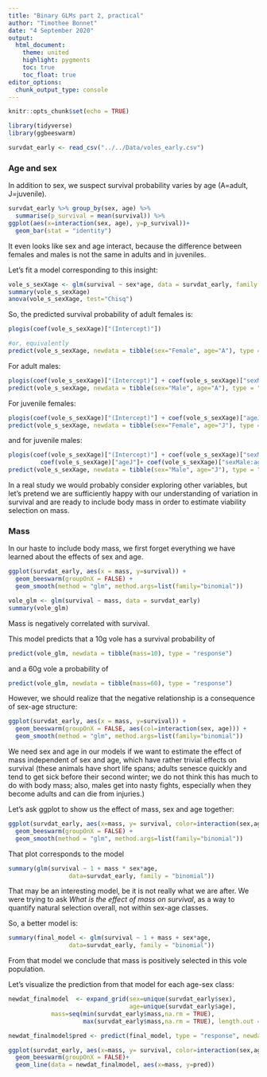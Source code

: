 ```yaml
---
title: "Binary GLMs part 2, practical"
author: "Timothee Bonnet"
date: "4 September 2020"
output: 
  html_document:
    theme: united
    highlight: pygments
    toc: true
    toc_float: true
editor_options: 
  chunk_output_type: console
---
```


```r
knitr::opts_chunk$set(echo = TRUE)
```

```r
library(tidyverse)
library(ggbeeswarm)
```

```r
survdat_early <- read_csv("../../Data/voles_early.csv")

```

### Age and sex

In addition to sex, we suspect survival probability varies by age (A=adult, J=juvenile).

```r
survdat_early %>% group_by(sex, age) %>%
  summarise(p_survival = mean(survival)) %>%
ggplot(aes(x=interaction(sex, age), y=p_survival))+
  geom_bar(stat = "identity")
```

It even looks like sex and age interact, because the difference between females and males is not the same in adults and in juveniles.


Let's fit a model corresponding to this insight:

```r
vole_s_sexXage <- glm(survival ~ sex*age, data = survdat_early, family = "binomial")
summary(vole_s_sexXage)
anova(vole_s_sexXage, test="Chisq")
```

So, the predicted survival probability of adult females is:
```r
plogis(coef(vole_s_sexXage)["(Intercept)"])

#or, equivalently
predict(vole_s_sexXage, newdata = tibble(sex="Female", age="A"), type = "response")
```

For adult males:
```r
plogis(coef(vole_s_sexXage)["(Intercept)"] + coef(vole_s_sexXage)["sexMale"])
predict(vole_s_sexXage, newdata = tibble(sex="Male", age="A"), type = "response")
```

For juvenile females:
```r
plogis(coef(vole_s_sexXage)["(Intercept)"] + coef(vole_s_sexXage)["ageJ"])
predict(vole_s_sexXage, newdata = tibble(sex="Female", age="J"), type = "response")
```

and for juvenile males:
```r
plogis(coef(vole_s_sexXage)["(Intercept)"] + coef(vole_s_sexXage)["sexMale"]+
         coef(vole_s_sexXage)["ageJ"]+ coef(vole_s_sexXage)["sexMale:ageJ"])
predict(vole_s_sexXage, newdata = tibble(sex="Male", age="J"), type = "response")
```


In a real study we would probably consider exploring other variables, but let's pretend we are sufficiently happy with our understanding of variation in survival and are ready to include body mass in order to estimate viability selection on mass.

### Mass

In our haste to include body mass, we first forget everything we have learned about the effects of sex and age.

```r
ggplot(survdat_early, aes(x = mass, y=survival)) +
  geom_beeswarm(groupOnX = FALSE) + 
  geom_smooth(method = "glm", method.args=list(family="binomial"))
```

```r
vole_glm <- glm(survival ~ mass, data = survdat_early)
summary(vole_glm)
```

Mass is negatively correlated with survival. 

This model predicts that a 10g vole has a survival probability of 
```r
predict(vole_glm, newdata = tibble(mass=10), type = "response")
```

and a 60g vole a probability of 
```r
predict(vole_glm, newdata = tibble(mass=60), type = "response")
```

However, we should realize that the negative relationship is a consequence of sex-age structure:

```r
ggplot(survdat_early, aes(x = mass, y=survival)) +
  geom_beeswarm(groupOnX = FALSE, aes(col=interaction(sex, age))) + 
  geom_smooth(method = "glm", method.args=list(family="binomial"))
```

We need sex and age in our models if we want to estimate the effect of mass independent of sex and age, which have rather trivial effects on survival (these animals have short life spans; adults senesce quickly and tend to get sick before their second winter; we do not think this has much to do with body mass; also, males get into nasty fights, especially when they become adults and can die from injuries.)

Let's ask ggplot to show us the effect of mass, sex and age together:
```r
ggplot(survdat_early, aes(x=mass, y= survival, color=interaction(sex,age)))+
  geom_beeswarm(groupOnX = FALSE) + 
  geom_smooth(method = "glm", method.args=list(family="binomial"))


```

That plot corresponds to the model
```r
summary(glm(survival ~ 1 + mass * sex*age,
                 data=survdat_early, family = "binomial"))
```

That may be an interesting model, be it is not really what we are after. We were trying to ask *What is the effect of mass on survival*, as a way to quantify natural selection overall, not within sex-age classes.

So, a better model is:
```r
summary(final_model <- glm(survival ~ 1 + mass + sex*age,
                 data=survdat_early, family = "binomial"))
```

From that model we conclude that mass is positively selected in this vole population.

Let's visualize the prediction from that model for each age-sex class:

```r
newdat_finalmodel  <- expand_grid(sex=unique(survdat_early$sex), 
                                  age=unique(survdat_early$age), 
            mass=seq(min(survdat_early$mass,na.rm = TRUE), 
                     max(survdat_early$mass,na.rm = TRUE), length.out = 100))

newdat_finalmodel$pred <- predict(final_model, type = "response", newdata = newdat_finalmodel)

ggplot(survdat_early, aes(x=mass, y= survival, color=interaction(sex,age)))+
  geom_beeswarm(groupOnX = FALSE)+
  geom_line(data = newdat_finalmodel, aes(x=mass, y=pred))

```

